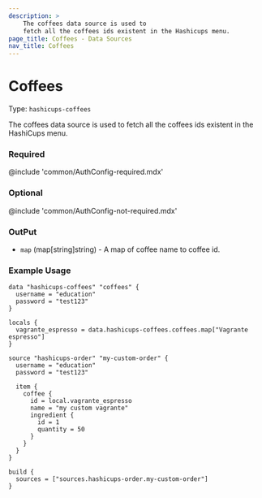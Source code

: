 ```yaml
---
description: >
    The coffees data source is used to
    fetch all the coffees ids existent in the Hashicups menu.
page_title: Coffees - Data Sources
nav_title: Coffees
---
```


# Coffees

Type: `hashicups-coffees`

The coffees data source is used to fetch all the coffees ids existent in the HashiCups menu.

### Required

@include 'common/AuthConfig-required.mdx'

### Optional

@include 'common/AuthConfig-not-required.mdx'

### OutPut

- `map` (map[string]string) - A map of coffee name to coffee id.

### Example Usage


```hcl
data "hashicups-coffees" "coffees" {
  username = "education"
  password = "test123"
}

locals {
  vagrante_espresso = data.hashicups-coffees.coffees.map["Vagrante espresso"]
}

source "hashicups-order" "my-custom-order" {
  username = "education"
  password = "test123"

  item {
    coffee {
      id = local.vagrante_espresso
      name = "my custom vagrante"
      ingredient {
        id = 1
        quantity = 50
      }
    }
  }
}

build {
  sources = ["sources.hashicups-order.my-custom-order"]
}
```


